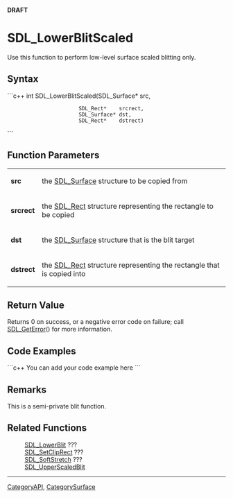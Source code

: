 <!-- pragma section-numbers off -->
<!-- pragma camelcase off -->
'''DRAFT'''

= SDL_LowerBlitScaled =
Use this function to perform low-level surface scaled blitting only.


== Syntax ==
```c++
int SDL_LowerBlitScaled(SDL_Surface* src,
                        SDL_Rect*    srcrect,
                        SDL_Surface* dst,
                        SDL_Rect*    dstrect)
```

== Function Parameters ==
{|
|'''src'''
|the [[SDL_Surface]] structure to be copied from
|-
|'''srcrect'''
|the [[SDL_Rect]] structure representing the rectangle to be copied
|-
|'''dst'''
|the [[SDL_Surface]] structure that is the blit target
|-
|'''dstrect'''
|the [[SDL_Rect]] structure representing the rectangle that is copied into
|}


== Return Value ==
Returns 0 on success, or a negative error code on failure; call [[SDL_GetError]]() for more information.

== Code Examples ==
```c++
You can add your code example here
```

== Remarks ==
This is a semi-private blit function.

== Related Functions ==
:[[SDL_LowerBlit]] ???
:[[SDL_SetClipRect]] ???
:[[SDL_SoftStretch]] ???
:[[SDL_UpperScaledBlit]]

----
[[CategoryAPI]], [[CategorySurface]]
